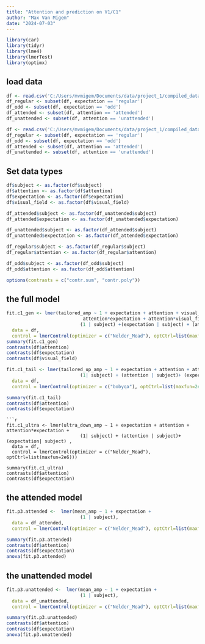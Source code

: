 ```yaml
---
title: "Attention and prediction on V1/C1"
author: "Max Van Migem"
date: "2024-07-03"
---
```


```r
library(car)
library(tidyr)
library(lme4)
library(lmerTest)
library(optimx)
```

## load data

```r
df <- read.csv('C:/Users/mvmigem/Documents/data/project_1/compiled_dataframes/p3_df.csv')
df_regular <- subset(df, expectation == 'regular')
df_odd <- subset(df, expectation == 'odd')
df_attended <- subset(df, attention == 'attended')
df_unattended <- subset(df, attention == 'unattended')

```
```r
df <- read.csv('C:/Users/mvmigem/Documents/data/project_1/compiled_dataframes/c1_long_df.csv')
df_regular <- subset(df, expectation == 'regular')
df_odd <- subset(df, expectation == 'odd')
df_attended <- subset(df, attention == 'attended')
df_unattended <- subset(df, attention == 'unattended')
```

## Set data types

```r
df$subject <- as.factor(df$subject)
df$attention <- as.factor(df$attention)
df$expectation <- as.factor(df$expectation)
df$visual_field <- as.factor(df$visual_field)

df_attended$subject <- as.factor(df_unattended$subject)
df_attended$expectation <- as.factor(df_unattended$expectation)

df_unattended$subject <- as.factor(df_attended$subject)
df_unattended$expectation <- as.factor(df_attended$expectation)

df_regular$subject <- as.factor(df_regular$subject)
df_regular$attention <- as.factor(df_regular$attention)

df_odd$subject <- as.factor(df_odd$subject)
df_odd$attention <- as.factor(df_odd$attention)

options(contrasts = c("contr.sum", "contr.poly"))
```

## the full model
```r
fit.c1_gen <- lmer(tailored_amp ~ 1 + expectation + attention + visual_field + 
                            attention*expectation + attention*visual_field + expectation*visual_field +
                           (1 | subject) +(expectation | subject) + (attention | subject) + (visual_field | subject),
  data = df, 
  control = lmerControl(optimizer = c("Nelder_Mead"), optCtrl=list(maxfun=2e6)))
summary(fit.c1_gen)
contrasts(df$attention)
contrasts(df$expectation)
contrasts(df$visual_field)
```
```r
fit.c1_tail <- lmer(tailored_up_amp ~ 1 + expectation + attention + attention*expectation +
                           (1| subject) + (attention | subject)+ (expectation| subject) ,
  data = df, 
  control = lmerControl(optimizer = c("bobyqa"), optCtrl=list(maxfun=2e9)))

summary(fit.c1_tail)
contrasts(df$attention)
contrasts(df$expectation)
```
```
```r
fit.c1_ultra <- lmer(ultra_down_amp ~ 1 + expectation + attention + attention*expectation +
                           (1| subject) + (attention | subject)+ (expectation| subject) ,
  data = df, 
  control = lmerControl(optimizer = c("Nelder_Mead"), optCtrl=list(maxfun=2e6)))

summary(fit.c1_ultra)
contrasts(df$attention)
contrasts(df$expectation)
```

## the attended model
```r
fit.p3.attended <-  lmer(mean_amp ~ 1 + expectation +
                           (1 | subject),
  data = df_attended, 
  control = lmerControl(optimizer = c("Nelder_Mead"), optCtrl=list(maxfun=2e6)))

summary(fit.p3.attended)
contrasts(df$attention)
contrasts(df$expectation)
anova(fit.p3.attended)
```

## the unattended model
```r
fit.p3.unattended <-  lmer(mean_amp ~ 1 + expectation +
                           (1 | subject),
  data = df_unattended, 
  control = lmerControl(optimizer = c("Nelder_Mead"), optCtrl=list(maxfun=2e6)))

summary(fit.p3.unattended)
contrasts(df$attention)
contrasts(df$expectation)
anova(fit.p3.unattended)
```
